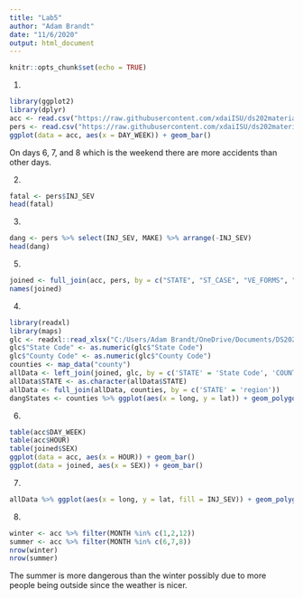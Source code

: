```yaml
---
title: "Lab5"
author: "Adam Brandt"
date: "11/6/2020"
output: html_document
---
```


```r
knitr::opts_chunk$set(echo = TRUE)
```

1.
```r
library(ggplot2)
library(dplyr)
acc <- read.csv("https://raw.githubusercontent.com/xdaiISU/ds202materials/master/hwlabs/fars2017/accident.csv", stringsAsFactors = FALSE)
pers <- read.csv("https://raw.githubusercontent.com/xdaiISU/ds202materials/master/hwlabs/fars2017/person.csv", stringsAsFactors = FALSE)
ggplot(data = acc, aes(x = DAY_WEEK)) + geom_bar()
```

On days 6, 7, and 8 which is the weekend there are more accidents than other days.

2.
```r
fatal <- pers$INJ_SEV
head(fatal)
```

3.
```r
dang <- pers %>% select(INJ_SEV, MAKE) %>% arrange(-INJ_SEV)
head(dang)
```
5.
```r
joined <- full_join(acc, pers, by = c("STATE", "ST_CASE", "VE_FORMS", "COUNTY", "DAY", "MONTH", "HOUR", "MINUTE", "RUR_URB", "FUNC_SYS","HARM_EV", "MAN_COLL"))
names(joined)
```


4.
```r
library(readxl)
library(maps)
glc <- readxl::read_xlsx("C:/Users/Adam Brandt/OneDrive/Documents/DS202/ds202_lab5/FRPP_GLCU.xlsx")
glc$"State Code" <- as.numeric(glc$"State Code")
glc$"County Code" <- as.numeric(glc$"County Code")
counties <- map_data("county")
allData <- left_join(joined, glc, by = c('STATE' = 'State Code', 'COUNTY' = 'County Code'))
allData$STATE <- as.character(allData$STATE)
allData <- full_join(allData, counties, by = c('STATE' = 'region'))
dangStates <- counties %>% ggplot(aes(x = long, y = lat)) + geom_polygon(aes(group = group)) + geom_text(aes(label = counties$region), color = 'white', data = dang)
```



6.
```r
table(acc$DAY_WEEK)
table(acc$HOUR)
table(joined$SEX)
ggplot(data = acc, aes(x = HOUR)) + geom_bar()
ggplot(data = joined, aes(x = SEX)) + geom_bar()
```

7.
```r
allData %>% ggplot(aes(x = long, y = lat, fill = INJ_SEV)) + geom_polygon(aes(group = group, color = INJ_SEV))
```

8.
```r
winter <- acc %>% filter(MONTH %in% c(1,2,12))
summer <- acc %>% filter(MONTH %in% c(6,7,8))
nrow(winter)
nrow(summer)
```
The summer is more dangerous than the winter possibly due to more people being outside since the weather is nicer.

